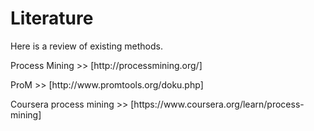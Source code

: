 # Literature

Here is a review of existing methods.


Process Mining >> [http://processmining.org/]

ProM >> [http://www.promtools.org/doku.php]

Coursera process mining >> [https://www.coursera.org/learn/process-mining]